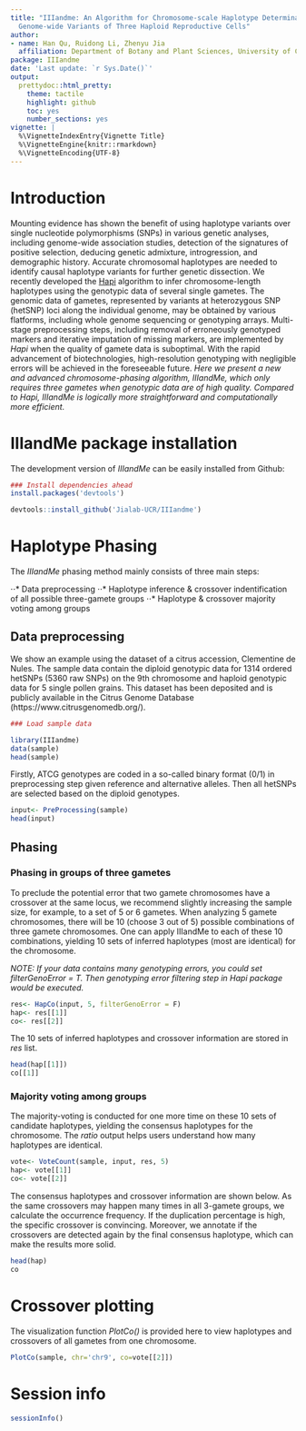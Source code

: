```yaml
---
title: "IIIandme: An Algorithm for Chromosome-scale Haplotype Determination Using
  Genome-wide Variants of Three Haploid Reproductive Cells"
author:
- name: Han Qu, Ruidong Li, Zhenyu Jia
  affiliation: Department of Botany and Plant Sciences, University of California in Riverside, CA, USA
package: IIIandme
date: 'Last update: `r Sys.Date()`'
output:
  prettydoc::html_pretty:
    theme: tactile
    highlight: github
    toc: yes
    number_sections: yes
vignette: |
  %\VignetteIndexEntry{Vignette Title}
  %\VignetteEngine{knitr::rmarkdown}
  %\VignetteEncoding{UTF-8}
---
```


# Introduction

Mounting evidence has shown the benefit of using haplotype variants over single nucleotide polymorphisms (SNPs) in various genetic analyses, including genome-wide association studies, detection of the signatures of positive selection, deducing genetic admixture, introgression, and demographic history. Accurate chromosomal haplotypes are needed to identify causal haplotype variants for further genetic dissection. We recently developed the [Hapi](http://htmlpreview.github.io/?https://github.com/Jialab-UCR/Jialab-UCR.github.io/blob/master/Hapi_manual.html) algorithm to infer chromosome-length haplotypes using the genotypic data of several single gametes. The genomic data of gametes, represented by variants at heterozygous SNP (hetSNP) loci along the individual genome, may be obtained by various flatforms, including whole genome sequencing or genotyping arrays. Multi-stage preprocessing steps, including removal of erroneously genotyped markers and iterative imputation of missing markers, are implemented by *Hapi* when the quality of gamete data is suboptimal. With the rapid advancement of biotechnologies, high-resolution genotyping with negligible errors will be achieved in the foreseeable future. *Here we present a new and advanced chromosome-phasing algorithm, IIIandMe, which only requires three gametes when genotypic data are of high quality. Compared to Hapi, IIIandMe is logically more straightforward and computationally more efficient.*


# IIIandMe package installation

The development version of *IIIandMe* can be easily installed from Github:

```r
### Install dependencies ahead
install.packages('devtools')

devtools::install_github('Jialab-UCR/IIIandme')
```

# Haplotype Phasing

The *IIIandMe* phasing method mainly consists of three main steps:

⋅⋅* Data preprocessing
⋅⋅* Haplotype inference & crossover indentification of all possible three-gamete groups
⋅⋅* Haplotype & crossover majority voting among groups

## Data preprocessing

We show an example using the dataset of a citrus accession, Clementine de Nules. The sample data contain the diploid genotypic data for 1314 ordered hetSNPs (5360 raw SNPs) on the 9th chromosome and haploid genotypic data for 5 single pollen grains. This dataset has been deposited and is publicly available in the Citrus Genome Database (https://www.citrusgenomedb.org/). 

```r
### Load sample data

library(IIIandme)
data(sample)
head(sample)

```

Firstly, ATCG genotypes are coded in a so-called binary format (0/1) in preprocessing step given reference and alternative alleles. Then all hetSNPs are selected based on the diploid genotypes.

```r

input<- PreProcessing(sample)
head(input)

```

## Phasing

### Phasing in groups of three gametes

To preclude the potential error that two gamete chromosomes have a crossover at the same locus, we recommend slightly increasing the sample size, for example, to a set of 5 or 6 gametes. When analyzing 5 gamete chromosomes, there will be 10 (choose 3 out of 5) possible combinations of three gamete chromosomes. One can apply IIIandMe to each of these 10 combinations, yielding 10 sets of inferred haplotypes (most are identical) for the chromosome.

*NOTE: If your data contains many genotyping errors, you could set _filterGenoError = T_. Then genotyping error filtering step in Hapi package would be executed.*

```r

res<- HapCo(input, 5, filterGenoError = F)
hap<- res[[1]]
co<- res[[2]]
```

The 10 sets of inferred haplotypes and crossover information are stored in _res_ list.

```r
head(hap[[1]])
co[[1]]
```

### Majority voting among groups

The majority-voting is conducted for one more time on these 10 sets of candidate haplotypes, yielding the consensus haplotypes for the chromosome. The _ratio_ output helps users understand how many haplotypes are identical.

```r
vote<- VoteCount(sample, input, res, 5)
hap<- vote[[1]]
co<- vote[[2]]
```

The consensus haplotypes and crossover information are shown below. As the same crossovers may happen many times in all 3-gamete groups, we calculate the occurrence frequency. If the duplication percentage is high, the specific crossover is convincing. Moreover, we annotate if the crossovers are detected again by the final consensus haplotype, which can make the results more solid.

```r
head(hap)
co
```

# Crossover plotting

The visualization function *PlotCo()* is provided here to view haplotypes and crossovers of all gametes from one chromosome.

```r
PlotCo(sample, chr='chr9', co=vote[[2]])
```


# Session info {.unnumbered}

```r
sessionInfo()
```
